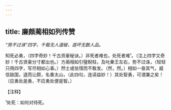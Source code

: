 ```yaml
---
---
---
```

title: 廉颇蔺相如列传赞
---



*“势不过诛”四字，千载无人道破，遂坏无数人品。*

知死必勇，（四字奇妙！千古资豪秘诀。）非死者难也，处死者难¹。（注上四字又奇妙！千古贤豪分寸都出也。）方蔺相如引璧睨柱，及叱秦王左右，势不过诛，（轻轻只用四字，写尽相如心事。）然士或怯懦而不敢发。（然，然。）相如一奋其气，威信敌国，退而让颇，名重太山，（此四句，连读益妙！）其处智勇，可谓兼之矣！（应勇处是勇，不应勇处便是智。）

【注释】

¹处死：如何对待死。